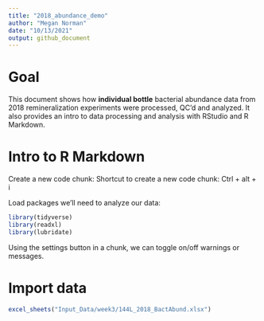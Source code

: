 ```yaml
---
title: "2018_abundance_demo"
author: "Megan Norman"
date: "10/13/2021"
output: github_document
---
```

# Goal

This document shows how **individual bottle** bacterial abundance data from 2018 remineralization experiments were processed, QC'd and analyzed. It also provides an intro to data processing and analysis with RStudio and R Markdown.

# Intro to R Markdown
Create a new code chunk:
Shortcut to create a new code chunk: Ctrl + alt + i

Load packages we'll need to analyze our data:
```r
library(tidyverse)
library(readxl)
library(lubridate)
```

Using the settings button in a chunk, we can toggle on/off warnings or messages.

# Import data

```r
excel_sheets("Input_Data/week3/144L_2018_BactAbund.xlsx")
```

